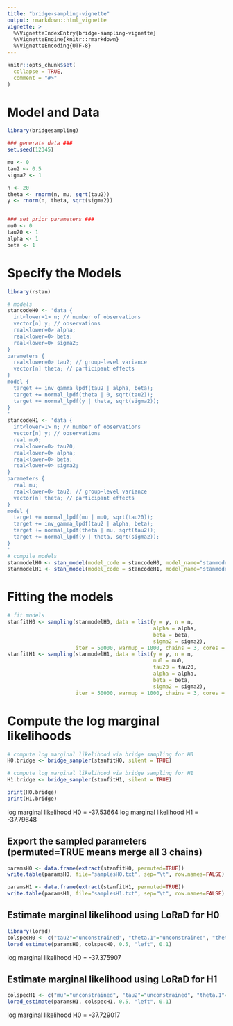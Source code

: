 ```yaml
---
title: "bridge-sampling-vignette"
output: rmarkdown::html_vignette
vignette: >
  %\VignetteIndexEntry{bridge-sampling-vignette}
  %\VignetteEngine{knitr::rmarkdown}
  %\VignetteEncoding{UTF-8}
---
```


```r
knitr::opts_chunk$set(
  collapse = TRUE,
  comment = "#>"
)
```

# Model and Data

```r
library(bridgesampling)

### generate data ###
set.seed(12345)

mu <- 0
tau2 <- 0.5
sigma2 <- 1

n <- 20
theta <- rnorm(n, mu, sqrt(tau2))
y <- rnorm(n, theta, sqrt(sigma2))


### set prior parameters ###
mu0 <- 0
tau20 <- 1
alpha <- 1
beta <- 1
```


# Specify the Models

```r
library(rstan)

# models
stancodeH0 <- 'data {
  int<lower=1> n; // number of observations
  vector[n] y; // observations
  real<lower=0> alpha;
  real<lower=0> beta;
  real<lower=0> sigma2;
}
parameters {
  real<lower=0> tau2; // group-level variance
  vector[n] theta; // participant effects
}
model {
  target += inv_gamma_lpdf(tau2 | alpha, beta);
  target += normal_lpdf(theta | 0, sqrt(tau2));
  target += normal_lpdf(y | theta, sqrt(sigma2));
}
'
stancodeH1 <- 'data {
  int<lower=1> n; // number of observations
  vector[n] y; // observations
  real mu0;
  real<lower=0> tau20;
  real<lower=0> alpha;
  real<lower=0> beta;
  real<lower=0> sigma2;
}
parameters {
  real mu;
  real<lower=0> tau2; // group-level variance
  vector[n] theta; // participant effects
}
model {
  target += normal_lpdf(mu | mu0, sqrt(tau20));
  target += inv_gamma_lpdf(tau2 | alpha, beta);
  target += normal_lpdf(theta | mu, sqrt(tau2));
  target += normal_lpdf(y | theta, sqrt(sigma2));
}
'
# compile models
stanmodelH0 <- stan_model(model_code = stancodeH0, model_name="stanmodel")
stanmodelH1 <- stan_model(model_code = stancodeH1, model_name="stanmodel")
```

# Fitting the models

```r
# fit models
stanfitH0 <- sampling(stanmodelH0, data = list(y = y, n = n,
                                               alpha = alpha,
                                               beta = beta,
                                               sigma2 = sigma2),
                      iter = 50000, warmup = 1000, chains = 3, cores = 1, seed = 12345)
stanfitH1 <- sampling(stanmodelH1, data = list(y = y, n = n,
                                               mu0 = mu0,
                                               tau20 = tau20,
                                               alpha = alpha,
                                               beta = beta,
                                               sigma2 = sigma2),
                      iter = 50000, warmup = 1000, chains = 3, cores = 1, seed = 12345)
```

# Compute the log marginal likelihoods

```r
# compute log marginal likelihood via bridge sampling for H0
H0.bridge <- bridge_sampler(stanfitH0, silent = TRUE)

# compute log marginal likelihood via bridge sampling for H1
H1.bridge <- bridge_sampler(stanfitH1, silent = TRUE)

print(H0.bridge)
print(H1.bridge)
```

log marginal likelihood H0 = -37.53664
log marginal likelihood H1 = -37.79648

## Export the sampled parameters (permuted=TRUE means merge all 3 chains)

```r
paramsH0 <- data.frame(extract(stanfitH0, permuted=TRUE))
write.table(paramsH0, file="samplesH0.txt", sep="\t", row.names=FALSE)

paramsH1 <- data.frame(extract(stanfitH1, permuted=TRUE))
write.table(paramsH1, file="samplesH1.txt", sep="\t", row.names=FALSE)
```

## Estimate marginal likelihood using LoRaD for H0

```r
library(lorad)
colspecH0 <- c("tau2"="unconstrained", "theta.1"="unconstrained", "theta.2"="unconstrained", "theta.3"="unconstrained", "theta.4"="unconstrained", "theta.5"="unconstrained", "theta.6"="unconstrained", "theta.7"="unconstrained", "theta.8"="unconstrained", "theta.9"="unconstrained", "theta.10"="unconstrained", "theta.11"="unconstrained", "theta.12"="unconstrained", "theta.13"="unconstrained", "theta.14"="unconstrained", "theta.15"="unconstrained", "theta.16"="unconstrained", "theta.17"="unconstrained", "theta.18"="unconstrained", "theta.19"="unconstrained", "theta.20"="unconstrained", "lp__"="posterior")
lorad_estimate(paramsH0, colspecH0, 0.5, "left", 0.1)
```

log marginal likelihood H0 = -37.375907

## Estimate marginal likelihood using LoRaD for H1

```r
colspecH1 <- c("mu"="unconstrained", "tau2"="unconstrained", "theta.1"="unconstrained", "theta.2"="unconstrained", "theta.3"="unconstrained", "theta.4"="unconstrained", "theta.5"="unconstrained", "theta.6"="unconstrained", "theta.7"="unconstrained", "theta.8"="unconstrained", "theta.9"="unconstrained", "theta.10"="unconstrained", "theta.11"="unconstrained", "theta.12"="unconstrained", "theta.13"="unconstrained", "theta.14"="unconstrained", "theta.15"="unconstrained", "theta.16"="unconstrained", "theta.17"="unconstrained", "theta.18"="unconstrained", "theta.19"="unconstrained", "theta.20"="unconstrained", "lp__"="posterior")
lorad_estimate(paramsH1, colspecH1, 0.5, "left", 0.1)
```

log marginal likelihood H0 = -37.729017